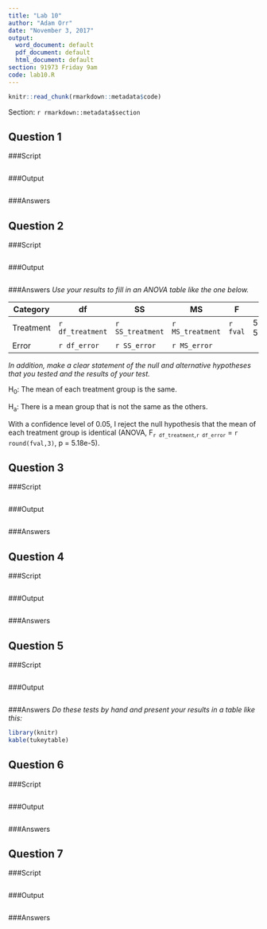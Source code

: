```yaml
---
title: "Lab 10"
author: "Adam Orr"
date: "November 3, 2017"
output:
  word_document: default
  pdf_document: default
  html_document: default
section: 91973 Friday 9am
code: lab10.R
---
```




```r
knitr::read_chunk(rmarkdown::metadata$code)
```

Section: `r rmarkdown::metadata$section`

## Question 1
###Script
```r
```

###Output
```r
```

###Answers

## Question 2
###Script
```r
```
###Output
```r
```

###Answers
*Use your results to fill in an ANOVA table like the one below.*

 Category | df | SS | MS | F | P 
 --- | --- | --- | --- | --- | --- 
 Treatment | `r df_treatment` | `r SS_treatment` | `r MS_treatment` | `r fval` | 5.18e-5 | x
 Error | `r df_error` | `r SS_error` | `r MS_error` | |  

*In addition, make a clear statement of the null and alternative hypotheses that you tested and the results of your test.*

H<sub>0</sub>: The mean of each treatment group is the same.

H<sub>a</sub>: There is a mean group that is not the same as the others.

With a confidence level of 0.05, I reject the null hypothesis that the mean of each treatment group is identical (ANOVA, F<sub>`r df_treatment`,`r df_error`</sub> = `r round(fval,3)`, p = 5.18e-5).

## Question 3
###Script
```r
```
###Output
```r
```

###Answers

## Question 4
###Script
```r
```
###Output
```r
```

###Answers

## Question 5
###Script
```r
```
###Output
```r
```

###Answers
*Do these tests by hand and present your results in a table like this:*
```r
library(knitr)
kable(tukeytable)
```

## Question 6
###Script
```r
```
###Output
```r
```

###Answers

## Question 7
###Script
```r
```
###Output
```r
```

###Answers

